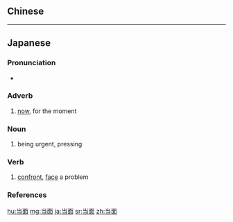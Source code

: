 {{also|當面}}
==Chinese==
{{zh-see|當面}}

----

==Japanese==
{{ja-kanjitab|とう|めん|yomi=on}}

===Pronunciation===
* {{ja-pron|とうめん|y=o|acc=0|acc_ref=NHK}}

===Adverb===
{{ja-pos|とうめん|adverb}}

# [[now]], for the moment
#: {{ja-usex|'''当面'''は先送りすると表明した。|'''とうめん''' は さきおくり する と ひょうめい した。|The government announced that it will be delayed for now.}}

===Noun===
{{ja-noun|とうめん}}

# being urgent, pressing

===Verb===
{{ja-verb-suru|とうめん}}

# [[confront]], [[face]] a problem

===References===
<references/>

[[hu:当面]]
[[mg:当面]]
[[ja:当面]]
[[sr:当面]]
[[zh:当面]]